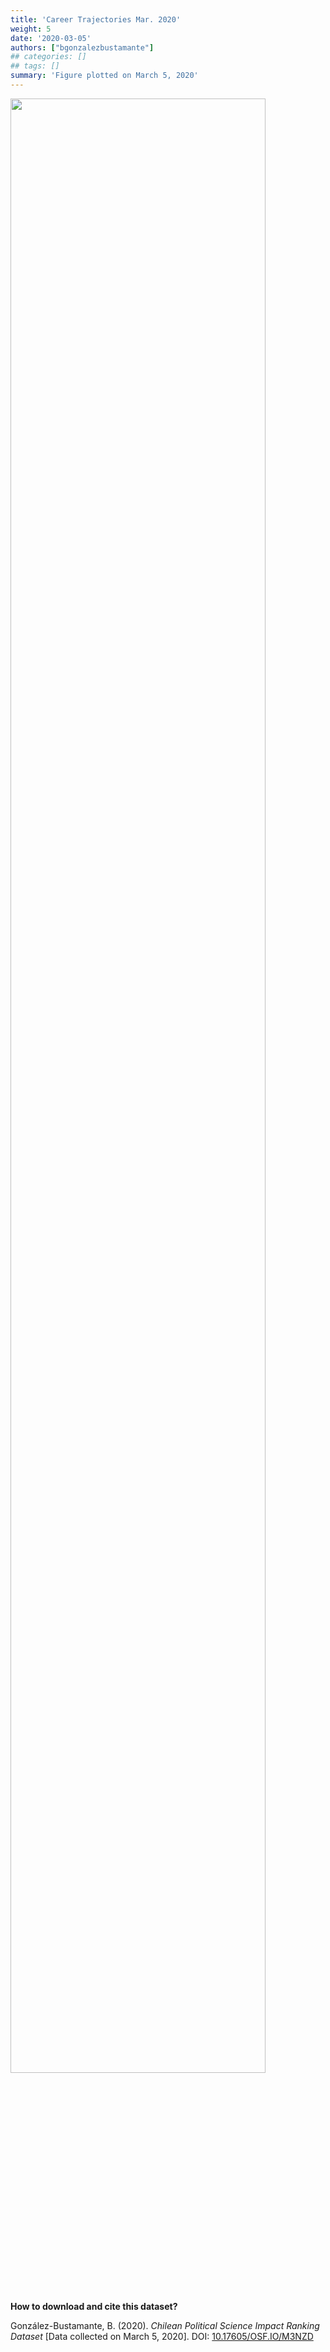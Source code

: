 ```yaml
---
title: 'Career Trajectories Mar. 2020'
weight: 5
date: '2020-03-05'
authors: ["bgonzalezbustamante"]
## categories: []
## tags: []
summary: 'Figure plotted on March 5, 2020'
---
```


![](Careers-Mar-2020.png){ width=90% }

**How to download and cite this dataset?**

González-Bustamante, B. (2020). *Chilean Political Science Impact Ranking Dataset* [Data collected on March 5, 2020]. DOI: [10.17605/OSF.IO/M3NZD](http://doi.org/10.17605/OSF.IO/M3NZD)
